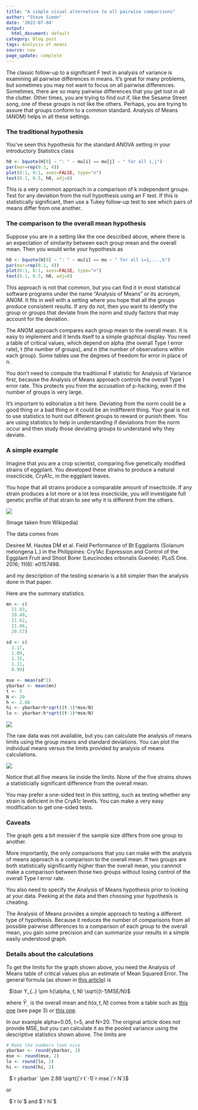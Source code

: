 ```yaml
---
title: "A simple visual alternative to all pairwise comparisons"
author: "Steve Simon"
date: '2022-07-04'
output:
  html_document: default
category: Blog post
tags: Analysis of means
source: new
page_update: complete
---
```


The classic follow-up to a significant F test in analysis of variance is examining all pairwise differences in means. It's great for many problems, but sometimes you may not want to focus on all pairwise differences. Sometimes, there are so many pairwise differences that you get lost in all the clutter. Other times, you are trying to find out if, like the Sesame Street song, one of these groups is not like the others. Perhaps, you are trying to assure that groups conform to a common standard. Analysis of Means (ANOM) helps in all these settings.

### The traditional hypothesis

You've seen this hypothesis for the standard ANOVA setting in your introductory Statistics class

```r
h0 <- bquote(H[0] ~ ": " ~ mu[i] == mu[j] ~ " for all i,j")
par(mar=rep(0.1, 4))
plot(0:1, 0:1, axes=FALSE, type="n")
text(0.1, 0.5, h0, adj=0)
```

This is a very common approach in a comparison of k independent groups. Test for any deviation from the null hypothesis using an F test. If this is statistically significant, then use a Tukey follow-up test to see which pairs of means differ from one another.

### The comparison to the overall mean hypothesis

Suppose you are in a setting like the one described above, where there is an expectation of similarity between each group mean and the overall mean. Then you would write your hypothesis as 

```r
h0 <- bquote(H[0] ~ ": " ~ mu[i] == mu ~ " for all i=1,...,k")
par(mar=rep(0.1, 4))
plot(0:1, 0:1, axes=FALSE, type="n")
text(0.1, 0.5, h0, adj=0)
```

This approach is not that common, but you can find it in most statistical software programs under the name "Analysis of Means" or its acronym, ANOM. It fits in well with a setting where you hope that all the groups produce consistent results. If any do not, then you want to identify the group or groups that deviate from the norm and study factors that may account for the deviation.

The ANOM approach compares each group mean to the overall mean. It is easy to implement and it lends itself to a simple graphical display. You need a table of critical values, which depend on alpha (the overall Type I error rate), t (the number of groups), and n (the number of observations within each group). Some tables use the degrees of freedom for error in place of n.

You don't need to compute the traditional F statistic for Analysis of Variance first, because the Analysis of Means approach controls the overall Type I error rate. This protects you from the accusation of p-hacking, even if the number of groups is very large.

It's important to editorialize a bit here. Deviating from the norm could be a good thing or a bad thing or it could be an indifferent thing. Your goal is not to use statistics to hunt out different groups to reward or punish them. You are using statistics to help in understanding if deviations from the norm occur and then study those deviating groups to understand why they deviate.

### A simple example

Imagine that you are a crop scientist, comparing five genetically modified strains of eggplant. You developed these strains to produce a natural insecticide, CryA1c, in the eggplant leaves. 

You hope that all strains produce a comparable amount of insecticide. If any strain produces a lot more or a lot less insecticide, you will investigate full genetic profile of that strain to see why it is different from the others.

![](http://www.pmean.com/new-images/22/analysis-of-means-00.png) 

(Image taken from Wikipedia)

The data comes from

Desiree M. Hautea DM et al. Field Performance of Bt Eggplants (Solanum melongena L.) in the Philippines: Cry1Ac Expression and Control of the Eggplant Fruit and Shoot Borer (Leucinodes orbonalis Guenée). PLoS One. 2016; 11(6): e0157498.

<!--- https://journals.plos.org/plosone/article?id=10.1371/journal.pone.0157498 --->

and my description of the testing scenario is a bit simpler than the analysis done in that paper.


Here are the summary statistics.

```r
mn <- c(
  21.83,
  20.40,
  21.62,
  21.06,
  20.57)

sd <- c(
  1.17,
  1.09,
  1.32,
  1.11,
  0.99)

mse <- mean(sd^2)
ybarbar <- mean(mn)
t <- 5
N <- 20
h <- 2.88
hi <- ybarbar+h*sqrt((t-1)*mse/N)
lo <- ybarbar-h*sqrt((t-1)*mse/N)
```  

![](http://www.pmean.com/new-images/22/analysis-of-means-01.png)  

The raw data was not available, but you can calculate the analysis of means limits using the group means and standard deviations. You can plot the individual means versus the limits provided by analysis of means calculations.

![](http://www.pmean.com/new-images/22/analysis-of-means-02.png)  

Notice that all five means lie inside the limits. None of the five strains shows a  statisticially significant difference from the overall mean.

You may prefer a one-sided test in this setting, such as testing whether any strain is deficient in the CryA1c levels. You can make a very easy modification to get one-sided tests.

### Caveats

The graph gets a bit messier if the sample size differs from one group to another.

More importantly, the only comparisons that you can make with the analysis of means approach is a comparison to the overall mean. If two groups are both statistically significantly higher than the overall mean, you cannnot make a comparison between those two groups without losing control of the overall Type I error rate.

You also need to specify the Analysis of Means hypothesis prior to looking at your data. Peeking at the data and then choosing your hypothesis is cheating.

The Analysis of Means provides a simple approach to testing a different type of hypothesis. Because it reduces the number of comparisons from all possible pairwise differences to a comparison of each group to the overall mean, you gain some precision and can summarize your results in a simple easily understood graph.

### Details about the calculations

To get the limits for the graph shown above, you need the Analysis of Means table of critical values plus an estimate of Mean Squared Error. The general formula (as shown in [this article][jay1]) is

$\ $ $\bar Y_{..} \pm h(\alpha, t, N) \sqrt{(t-1)MSE/N}$

where $\bar Y_{..}$ is the overall mean and $h(\alpha, t, N)$ comes from a table such as [this one][lev1] (see page 3) or [this one][sim3a].

In our example alpha=0.05, t=5, and N=20. The original article does not provide MSE, but you can calculate it as the pooled variance using the descriptive statistics shown above. The limits are

```r
# Make the numbers look nice
ybarbar <- round(ybarbar, 2)
mse <- round(mse, 2)
lo <- round(lo, 2)
hi <- round(hi, 2)
```

$\ $ $`r ybarbar` \pm 2.88 \sqrt{(`r t`-1)`r mse`/`r N`}$

or

$\ $ $`r lo`$ and $`r hi`$

[jay1]: https://digitalcommons.pvamu.edu/cgi/viewcontent.cgi?article=1122&context=aam

[lev1]: https://wps.prenhall.com/wps/media/objects/9431/9657451/Ch_11/levine-smume6_topic_ANOM.pdf

[sim3a]: http://www.pmean.com/07/AnomTable05Part1.html
